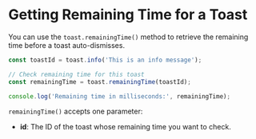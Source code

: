 # Getting Remaining Time for a Toast

You can use the `toast.remainingTime()` method to retrieve the remaining time before a toast auto-dismisses.

```javascript
const toastId = toast.info('This is an info message');

// Check remaining time for this toast
const remainingTime = toast.remainingTime(toastId);

console.log('Remaining time in milliseconds:', remainingTime);
```

`remainingTime()` accepts one parameter:

- **id**: The ID of the toast whose remaining time you want to check.
